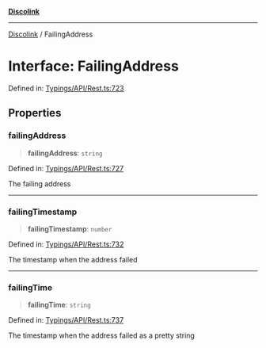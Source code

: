 [**Discolink**](../README.md)

***

[Discolink](../globals.md) / FailingAddress

# Interface: FailingAddress

Defined in: [Typings/API/Rest.ts:723](https://github.com/Archayu/discolink/blob/ddfd70ea55cc6996bf3567765f64fb3824cd3f79/src/Typings/API/Rest.ts#L723)

## Properties

### failingAddress

> **failingAddress**: `string`

Defined in: [Typings/API/Rest.ts:727](https://github.com/Archayu/discolink/blob/ddfd70ea55cc6996bf3567765f64fb3824cd3f79/src/Typings/API/Rest.ts#L727)

The failing address

***

### failingTimestamp

> **failingTimestamp**: `number`

Defined in: [Typings/API/Rest.ts:732](https://github.com/Archayu/discolink/blob/ddfd70ea55cc6996bf3567765f64fb3824cd3f79/src/Typings/API/Rest.ts#L732)

The timestamp when the address failed

***

### failingTime

> **failingTime**: `string`

Defined in: [Typings/API/Rest.ts:737](https://github.com/Archayu/discolink/blob/ddfd70ea55cc6996bf3567765f64fb3824cd3f79/src/Typings/API/Rest.ts#L737)

The timestamp when the address failed as a pretty string
